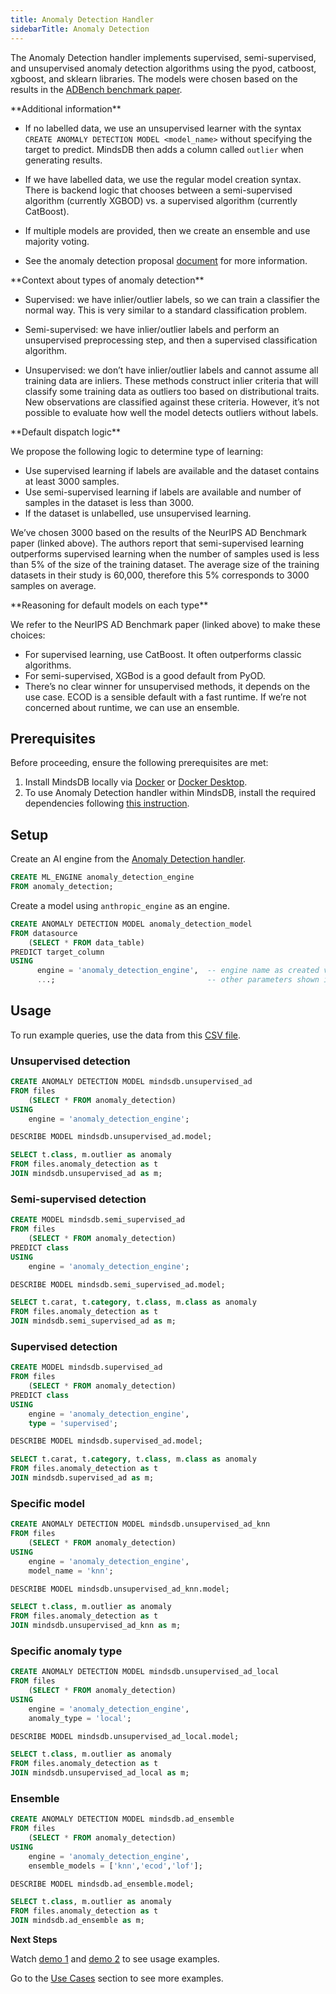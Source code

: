 ```yaml
---
title: Anomaly Detection Handler
sidebarTitle: Anomaly Detection
---
```


The Anomaly Detection handler implements supervised, semi-supervised, and unsupervised anomaly detection algorithms using the pyod, catboost, xgboost, and sklearn libraries. The models were chosen based on the results in the [ADBench benchmark paper](https://proceedings.neurips.cc/paper_files/paper/2022/hash/cf93972b116ca5268827d575f2cc226b-Abstract-Datasets_and_Benchmarks.html).

<Info>
**Additional information**

- If no labelled data, we use an unsupervised learner with the syntax `CREATE ANOMALY DETECTION MODEL <model_name>` without specifying the target to predict. MindsDB then adds a column called `outlier` when generating results.

- If we have labelled data, we use the regular model creation syntax. There is backend logic that chooses between a semi-supervised algorithm (currently XGBOD) vs. a supervised algorithm (currently CatBoost).

- If multiple models are provided, then we create an ensemble and use majority voting.

- See the anomaly detection proposal [document](https://docs.google.com/document/d/1Yd7ARZVg_67xlcY-JR2kuO7mak9Ia2YER1Jk0EdpEa0/edit#heading=h.mo4wxsae6t1d) for more information.

</Info>

<Info>
**Context about types of anomaly detection**

- Supervised: we have inlier/outlier labels, so we can train a classifier the normal way. This is very similar to a standard classification problem.

- Semi-supervised: we have inlier/outlier labels and perform an unsupervised preprocessing step, and then a supervised classification algorithm.

- Unsupervised: we don’t have inlier/outlier labels and cannot assume all training data are inliers. These methods construct inlier criteria that will classify some training data as outliers too based on distributional traits. New observations are classified against these criteria. However, it’s not possible to evaluate how well the model detects outliers without labels.

</Info>

<Info>
**Default dispatch logic**

We propose the following logic to determine type of learning:
- Use supervised learning if labels are available and the dataset contains at least 3000 samples.
- Use semi-supervised learning if labels are available and number of samples in the dataset is less than 3000.
- If the dataset is unlabelled, use unsupervised learning.

We’ve chosen 3000 based on the results of the NeurIPS AD Benchmark paper (linked above). The authors report that semi-supervised learning outperforms supervised learning when the number of samples used is less than 5% of the size of the training dataset. The average size of the training datasets in their study is 60,000, therefore this 5% corresponds to 3000 samples on average.

</Info>

<Info>
**Reasoning for default models on each type**

We refer to the NeurIPS AD Benchmark paper (linked above) to make these choices:
- For supervised learning, use CatBoost. It often outperforms classic algorithms.
- For semi-supervised, XGBod is a good default from PyOD.
- There’s no clear winner for unsupervised methods, it depends on the use case. ECOD is a sensible default with a fast runtime. If we’re not concerned about runtime, we can use an ensemble.

</Info>

## Prerequisites

Before proceeding, ensure the following prerequisites are met:

1. Install MindsDB locally via [Docker](https://docs.mindsdb.com/setup/self-hosted/docker) or [Docker Desktop](https://docs.mindsdb.com/setup/self-hosted/docker-desktop).
2. To use Anomaly Detection handler within MindsDB, install the required dependencies following [this instruction](https://docs.mindsdb.com/setup/self-hosted/docker#install-dependencies).

## Setup

Create an AI engine from the [Anomaly Detection handler](https://github.com/mindsdb/mindsdb/tree/staging/mindsdb/integrations/handlers/anthropic_handler).

```sql
CREATE ML_ENGINE anomaly_detection_engine
FROM anomaly_detection;
```

Create a model using `anthropic_engine` as an engine.

```sql
CREATE ANOMALY DETECTION MODEL anomaly_detection_model
FROM datasource
    (SELECT * FROM data_table)
PREDICT target_column
USING
      engine = 'anomaly_detection_engine',  -- engine name as created via CREATE ML_ENGINE
      ...;                                  -- other parameters shown in usage examples below
```

## Usage

To run example queries, use the data from this [CSV file](https://raw.githubusercontent.com/mindsdb/mindsdb/staging/tests/unit/ml_handlers/data/anomaly_detection.csv).

### Unsupervised detection

```sql
CREATE ANOMALY DETECTION MODEL mindsdb.unsupervised_ad
FROM files
    (SELECT * FROM anomaly_detection)
USING 
    engine = 'anomaly_detection_engine';

DESCRIBE MODEL mindsdb.unsupervised_ad.model;

SELECT t.class, m.outlier as anomaly
FROM files.anomaly_detection as t
JOIN mindsdb.unsupervised_ad as m;
```

### Semi-supervised detection

```sql
CREATE MODEL mindsdb.semi_supervised_ad
FROM files
    (SELECT * FROM anomaly_detection)
PREDICT class
USING
    engine = 'anomaly_detection_engine';

DESCRIBE MODEL mindsdb.semi_supervised_ad.model;

SELECT t.carat, t.category, t.class, m.class as anomaly
FROM files.anomaly_detection as t
JOIN mindsdb.semi_supervised_ad as m;
```

### Supervised detection

```sql
CREATE MODEL mindsdb.supervised_ad
FROM files
    (SELECT * FROM anomaly_detection)
PREDICT class
USING
    engine = 'anomaly_detection_engine',
    type = 'supervised';

DESCRIBE MODEL mindsdb.supervised_ad.model;

SELECT t.carat, t.category, t.class, m.class as anomaly
FROM files.anomaly_detection as t
JOIN mindsdb.supervised_ad as m;
```

### Specific model

```sql
CREATE ANOMALY DETECTION MODEL mindsdb.unsupervised_ad_knn
FROM files
    (SELECT * FROM anomaly_detection)
USING 
    engine = 'anomaly_detection_engine',
    model_name = 'knn';

DESCRIBE MODEL mindsdb.unsupervised_ad_knn.model;

SELECT t.class, m.outlier as anomaly
FROM files.anomaly_detection as t
JOIN mindsdb.unsupervised_ad_knn as m;
```

### Specific anomaly type

```sql
CREATE ANOMALY DETECTION MODEL mindsdb.unsupervised_ad_local
FROM files
    (SELECT * FROM anomaly_detection)
USING 
    engine = 'anomaly_detection_engine',
    anomaly_type = 'local';

DESCRIBE MODEL mindsdb.unsupervised_ad_local.model;

SELECT t.class, m.outlier as anomaly
FROM files.anomaly_detection as t
JOIN mindsdb.unsupervised_ad_local as m;
```

### Ensemble

```sql
CREATE ANOMALY DETECTION MODEL mindsdb.ad_ensemble
FROM files
    (SELECT * FROM anomaly_detection)
USING 
    engine = 'anomaly_detection_engine',
    ensemble_models = ['knn','ecod','lof'];

DESCRIBE MODEL mindsdb.ad_ensemble.model;

SELECT t.class, m.outlier as anomaly
FROM files.anomaly_detection as t
JOIN mindsdb.ad_ensemble as m;
```

<Tip>

**Next Steps**

Watch [demo 1](https://www.loom.com/share/0996e5faa3f7415bacd51a6e8e161d5e?sid=9bacd29a-975b-4a94-b081-de2255b93607) and [demo 2](https://www.loom.com/share/c22335d83cb04ac281e2ef080792f2dd) to see usage examples.

Go to the [Use Cases](https://docs.mindsdb.com/use-cases/overview) section to see more examples.
</Tip>
